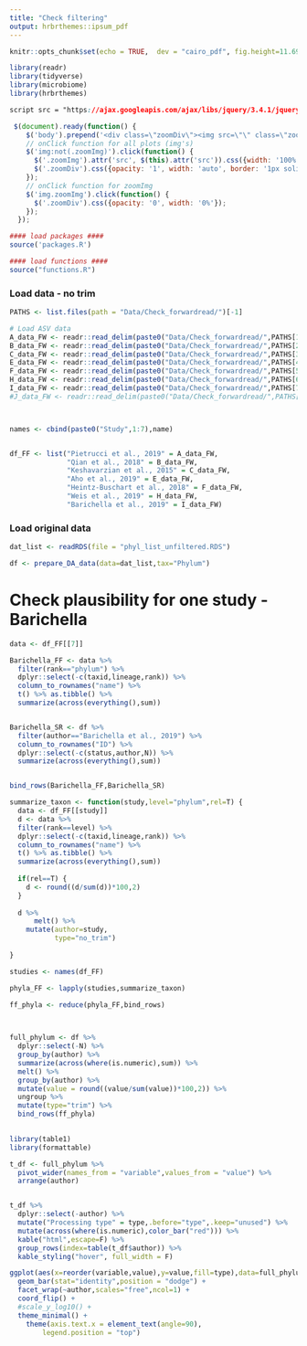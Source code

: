 ```yaml
---
title: "Check filtering"
output: hrbrthemes::ipsum_pdf
---
```


```r
knitr::opts_chunk$set(echo = TRUE,  dev = "cairo_pdf", fig.height=11.69, fig.width=8.27)

library(readr)
library(tidyverse)
library(microbiome)
library(hrbrthemes)
```

```css
script src = "https://ajax.googleapis.com/ajax/libs/jquery/3.4.1/jquery.min.js"
```

```js
 $(document).ready(function() {
    $('body').prepend('<div class=\"zoomDiv\"><img src=\"\" class=\"zoomImg\"></div>');
    // onClick function for all plots (img's)
    $('img:not(.zoomImg)').click(function() {
      $('.zoomImg').attr('src', $(this).attr('src')).css({width: '100%'});
      $('.zoomDiv').css({opacity: '1', width: 'auto', border: '1px solid white', borderRadius: '5px', position: 'fixed', top: '50%', left: '50%', marginRight: '-50%', transform: 'translate(-50%, -50%)', boxShadow: '0px 0px 50px #888888', zIndex: '50', overflow: 'auto', maxHeight: '100%'});
    });
    // onClick function for zoomImg
    $('img.zoomImg').click(function() {
      $('.zoomDiv').css({opacity: '0', width: '0%'}); 
    });
  });
```

```r
#### load packages ####
source('packages.R')

#### load functions ####
source("functions.R")
```

### Load data - no trim

```r

PATHS <- list.files(path = "Data/Check_forwardread/")[-1]

# Load ASV data
A_data_FW <- readr::read_delim(paste0("Data/Check_forwardread/",PATHS[1]),delim="\t")
B_data_FW <- readr::read_delim(paste0("Data/Check_forwardread/",PATHS[2]),delim="\t")
C_data_FW <- readr::read_delim(paste0("Data/Check_forwardread/",PATHS[3]),delim="\t")
E_data_FW <- readr::read_delim(paste0("Data/Check_forwardread/",PATHS[4]),delim="\t")
F_data_FW <- readr::read_delim(paste0("Data/Check_forwardread/",PATHS[5]),delim="\t")
H_data_FW <- readr::read_delim(paste0("Data/Check_forwardread/",PATHS[6]),delim="\t")
I_data_FW <- readr::read_delim(paste0("Data/Check_forwardread/",PATHS[7]),delim="\t")
#J_data_FW <- readr::read_delim(paste0("Data/Check_forwardread/",PATHS[8]),delim="\t")



names <- cbind(paste0("Study",1:7),name)


df_FF <- list("Pietrucci et al., 2019" = A_data_FW,
              "Qian et al., 2018" = B_data_FW,
              "Keshavarzian et al., 2015" = C_data_FW,
              "Aho et al., 2019" = E_data_FW,
              "Heintz-Buschart et al., 2018" = F_data_FW,
              "Weis et al., 2019" = H_data_FW,
              "Barichella et al., 2019" = I_data_FW)
```

### Load original data

```r
dat_list <- readRDS(file = "phyl_list_unfiltered.RDS")

df <- prepare_DA_data(data=dat_list,tax="Phylum")

```

# Check plausibility for one study - Barichella

```r
data <- df_FF[[7]]

Barichella_FF <- data %>%
  filter(rank=="phylum") %>%
  dplyr::select(-c(taxid,lineage,rank)) %>%
  column_to_rownames("name") %>%
  t() %>% as.tibble() %>%
  summarize(across(everything(),sum))


Barichella_SR <- df %>%
  filter(author=="Barichella et al., 2019") %>%
  column_to_rownames("ID") %>%
  dplyr::select(-c(status,author,N)) %>%
  summarize(across(everything(),sum))


bind_rows(Barichella_FF,Barichella_SR)

```

```r
summarize_taxon <- function(study,level="phylum",rel=T) {
  data <- df_FF[[study]]
  d <- data %>%
  filter(rank==level) %>%
  dplyr::select(-c(taxid,lineage,rank)) %>%
  column_to_rownames("name") %>%
  t() %>% as.tibble() %>%
  summarize(across(everything(),sum))
  
  if(rel==T) {
    d <- round((d/sum(d))*100,2)
  }
  
  d %>%
      melt() %>%
    mutate(author=study,
           type="no_trim")
  
}

studies <- names(df_FF)

phyla_FF <- lapply(studies,summarize_taxon)

ff_phyla <- reduce(phyla_FF,bind_rows)


                   
full_phylum <- df %>%
  dplyr::select(-N) %>%
  group_by(author) %>%
  summarize(across(where(is.numeric),sum)) %>%
  melt() %>%
  group_by(author) %>%
  mutate(value = round((value/sum(value))*100,2)) %>%
  ungroup %>%
  mutate(type="trim") %>%
  bind_rows(ff_phyla)
  
```

```r
library(table1)
library(formattable)

t_df <- full_phylum %>%
  pivot_wider(names_from = "variable",values_from = "value") %>%
  arrange(author)


t_df %>%
  dplyr::select(-author) %>%
  mutate("Processing type" = type,.before="type",.keep="unused") %>%
  mutate(across(where(is.numeric),color_bar("red"))) %>%
  kable("html",escape=F) %>%
  group_rows(index=table(t_df$author)) %>%
  kable_styling("hover", full_width = F) 


```

```r
ggplot(aes(x=reorder(variable,value),y=value,fill=type),data=full_phylum) +
  geom_bar(stat="identity",position = "dodge") +
  facet_wrap(~author,scales="free",ncol=1) +
  coord_flip() +
  #scale_y_log10() +
  theme_minimal() +
    theme(axis.text.x = element_text(angle=90),
        legend.position = "top") 
```
